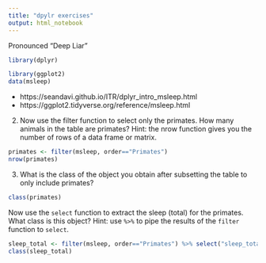 ```yaml
---
title: "dpylr exercises"
output: html_notebook
---
```


Pronounced "Deep Liar"

```r
library(dplyr)
```
```r
library(ggplot2)
data(msleep)
```

* https://seandavi.github.io/ITR/dplyr_intro_msleep.html
* https://ggplot2.tidyverse.org/reference/msleep.html

2. Now use the filter function to select only the primates. How many animals in the table are primates? Hint: the nrow function gives you the number of rows of a data frame or matrix.

```r
primates <- filter(msleep, order=="Primates")
nrow(primates)
```

3. What is the class of the object you obtain after subsetting the table to only include primates?

```r
class(primates)
```

Now use the `select` function to extract the sleep (total) for the primates. What class is this object? Hint: use `%>%` to pipe the results of the `filter` function to `select`.

```r
sleep_total <- filter(msleep, order=="Primates") %>% select("sleep_total")
class(sleep_total)
```


